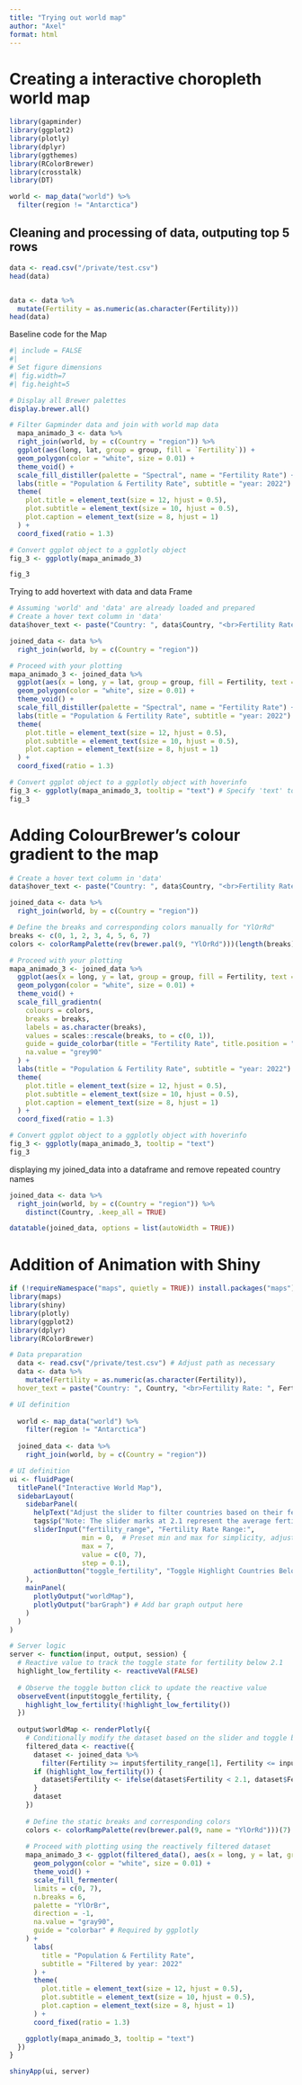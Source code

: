 ```yaml
---
title: "Trying out world map"
author: "Axel"
format: html
---
```


# Creating a interactive choropleth world map 

```r
library(gapminder)
library(ggplot2)
library(plotly)
library(dplyr)
library(ggthemes)
library(RColorBrewer)
library(crosstalk)
library(DT)
```

```r
world <- map_data("world") %>%
  filter(region != "Antarctica")


```

## Cleaning and processing of data, outputing top 5 rows

```r
data <- read.csv("/private/test.csv")
head(data)


data <- data %>%
  mutate(Fertility = as.numeric(as.character(Fertility)))
head(data)
```

Baseline code for the Map 
```r

#| include = FALSE
#| 
# Set figure dimensions
#| fig.width=7
#| fig.height=5

# Display all Brewer palettes
display.brewer.all()

# Filter Gapminder data and join with world map data
  mapa_animado_3 <- data %>%
  right_join(world, by = c(Country = "region")) %>%
  ggplot(aes(long, lat, group = group, fill = `Fertility`)) +
  geom_polygon(color = "white", size = 0.01) +
  theme_void() +
  scale_fill_distiller(palette = "Spectral", name = "Fertility Rate") + # Use a continuous palette
  labs(title = "Population & Fertility Rate", subtitle = "year: 2022")  +
  theme(
    plot.title = element_text(size = 12, hjust = 0.5),
    plot.subtitle = element_text(size = 10, hjust = 0.5),
    plot.caption = element_text(size = 8, hjust = 1)
  ) +
  coord_fixed(ratio = 1.3)

# Convert ggplot object to a ggplotly object
fig_3 <- ggplotly(mapa_animado_3)

fig_3

```

Trying to add hovertext with data and data Frame 
```r
# Assuming 'world' and 'data' are already loaded and prepared
# Create a hover text column in 'data'
data$hover_text <- paste("Country: ", data$Country, "<br>Fertility Rate: ", data$Fertility, "<br>Population: ", data$Population)

joined_data <- data %>%
  right_join(world, by = c(Country = "region")) 

# Proceed with your plotting
mapa_animado_3 <- joined_data %>%
  ggplot(aes(x = long, y = lat, group = group, fill = Fertility, text = hover_text)) + # Added 'text' aesthetic for custom hover info
  geom_polygon(color = "white", size = 0.01) +
  theme_void() +
  scale_fill_distiller(palette = "Spectral", name = "Fertility Rate") + # Use a continuous palette
  labs(title = "Population & Fertility Rate", subtitle = "year: 2022")  +
  theme(
    plot.title = element_text(size = 12, hjust = 0.5),
    plot.subtitle = element_text(size = 10, hjust = 0.5),
    plot.caption = element_text(size = 8, hjust = 1)
  ) +
  coord_fixed(ratio = 1.3)

# Convert ggplot object to a ggplotly object with hoverinfo
fig_3 <- ggplotly(mapa_animado_3, tooltip = "text") # Specify 'text' to use the 'text' aesthetic for the tooltip
fig_3
```


# Adding ColourBrewer's colour gradient to the map 
```r
# Create a hover text column in 'data'
data$hover_text <- paste("Country: ", data$Country, "<br>Fertility Rate: ", data$Fertility, "<br>Population: ", data$Population)

joined_data <- data %>%
  right_join(world, by = c(Country = "region")) 

# Define the breaks and corresponding colors manually for "YlOrRd"
breaks <- c(0, 1, 2, 3, 4, 5, 6, 7)
colors <- colorRampPalette(rev(brewer.pal(9, "YlOrRd")))(length(breaks) - 1)

# Proceed with your plotting
mapa_animado_3 <- joined_data %>%
  ggplot(aes(x = long, y = lat, group = group, fill = Fertility, text = hover_text)) +
  geom_polygon(color = "white", size = 0.01) +
  theme_void() +
  scale_fill_gradientn(
    colours = colors,
    breaks = breaks,
    labels = as.character(breaks),
    values = scales::rescale(breaks, to = c(0, 1)),
    guide = guide_colorbar(title = "Fertility Rate", title.position = "top", title.hjust = 0.5),
    na.value = "grey90"
  ) +
  labs(title = "Population & Fertility Rate", subtitle = "year: 2022") +
  theme(
    plot.title = element_text(size = 12, hjust = 0.5),
    plot.subtitle = element_text(size = 10, hjust = 0.5),
    plot.caption = element_text(size = 8, hjust = 1)
  ) +
  coord_fixed(ratio = 1.3)

# Convert ggplot object to a ggplotly object with hoverinfo
fig_3 <- ggplotly(mapa_animado_3, tooltip = "text")
fig_3

```




displaying my joined_data into a dataframe and remove repeated country names 
```r

joined_data <- data %>%
  right_join(world, by = c(Country = "region")) %>%
    distinct(Country, .keep_all = TRUE)

datatable(joined_data, options = list(autoWidth = TRUE))

```

# Addition of Animation with Shiny

```r
if (!requireNamespace("maps", quietly = TRUE)) install.packages("maps")
library(maps)
library(shiny)
library(plotly)
library(ggplot2)
library(dplyr)
library(RColorBrewer)

# Data preparation
  data <- read.csv("/private/test.csv") # Adjust path as necessary
  data <- data %>%
    mutate(Fertility = as.numeric(as.character(Fertility)),
  hover_text = paste("Country: ", Country, "<br>Fertility Rate: ", Fertility, "<br>Population: ", Population))  # Add 'hover_text' here after 'data' is defined

# UI definition
  
  world <- map_data("world") %>%
    filter(region != "Antarctica")
  
  joined_data <- data %>%
    right_join(world, by = c(Country = "region"))

# UI definition
ui <- fluidPage(
  titlePanel("Interactive World Map"),
  sidebarLayout(
    sidebarPanel(
      helpText("Adjust the slider to filter countries based on their fertility rate. Use the button to highlight countries with a fertility rate below 2.1."),
      tags$p("Note: The slider marks at 2.1 represent the average fertility rate."),
      sliderInput("fertility_range", "Fertility Rate Range:",
                  min = 0,  # Preset min and max for simplicity, adjust based on your data
                  max = 7,
                  value = c(0, 7),
                  step = 0.1),
      actionButton("toggle_fertility", "Toggle Highlight Countries Below 2.1")
    ),
    mainPanel(
      plotlyOutput("worldMap"),
      plotlyOutput("barGraph") # Add bar graph output here
    )
  )
)

# Server logic
server <- function(input, output, session) {
  # Reactive value to track the toggle state for fertility below 2.1
  highlight_low_fertility <- reactiveVal(FALSE)
  
  # Observe the toggle button click to update the reactive value
  observeEvent(input$toggle_fertility, {
    highlight_low_fertility(!highlight_low_fertility())
  })
  
  output$worldMap <- renderPlotly({
    # Conditionally modify the dataset based on the slider and toggle button state
    filtered_data <- reactive({
      dataset <- joined_data %>%
        filter(Fertility >= input$fertility_range[1], Fertility <= input$fertility_range[2])
      if (highlight_low_fertility()) {
        dataset$Fertility <- ifelse(dataset$Fertility < 2.1, dataset$Fertility, NA)
      }
      dataset
    })
    
    # Define the static breaks and corresponding colors
    colors <- colorRampPalette(rev(brewer.pal(9, name = "YlOrRd")))(7)
    
    # Proceed with plotting using the reactively filtered dataset
    mapa_animado_3 <- ggplot(filtered_data(), aes(x = long, y = lat, group = group, fill = Fertility, text = hover_text)) +
      geom_polygon(color = "white", size = 0.01) +
      theme_void() +
      scale_fill_fermenter(
      limits = c(0, 7),
      n.breaks = 6,
      palette = "YlOrBr",
      direction = -1,
      na.value = "gray90",
      guide = "colorbar" # Required by ggplotly
    ) +
      labs(
        title = "Population & Fertility Rate",
        subtitle = "Filtered by year: 2022"
      ) +
      theme(
        plot.title = element_text(size = 12, hjust = 0.5),
        plot.subtitle = element_text(size = 10, hjust = 0.5),
        plot.caption = element_text(size = 8, hjust = 1)
      ) +
      coord_fixed(ratio = 1.3)

    ggplotly(mapa_animado_3, tooltip = "text")
  })
}

shinyApp(ui, server)

```










